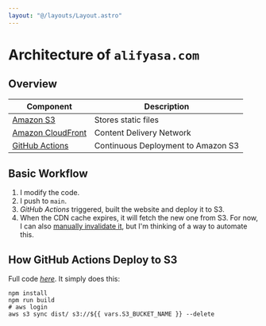 ```yaml
---
layout: "@/layouts/Layout.astro"
---
```


# Architecture of `alifyasa.com`

## Overview

| Component                                               | Description                        |
| ------------------------------------------------------- | ---------------------------------- |
| [Amazon S3](https://aws.amazon.com/s3/)                 | Stores static files                |
| [Amazon CloudFront](https://aws.amazon.com/cloudfront/) | Content Delivery Network           |
| [GitHub Actions](https://github.com/features/actions)   | Continuous Deployment to Amazon S3 |

## Basic Workflow

1.  I modify the code.
2.  I push to `main`.
3.  _GitHub Actions_ triggered, built the website and deploy it to S3.
4.  When the CDN cache expires, it will fetch the new one from S3. For now, I can also [manually invalidate it](https://docs.aws.amazon.com/AmazonCloudFront/latest/DeveloperGuide/Invalidation.html), but I'm thinking of a way to automate this.

## How GitHub Actions Deploy to S3

Full code [_here_](https://github.com/alifyasa/alifyasa.com/blob/main/.github/workflows/deploy.yaml).
It simply does this:

```
npm install
npm run build
# aws login
aws s3 sync dist/ s3://${{ vars.S3_BUCKET_NAME }} --delete
```
